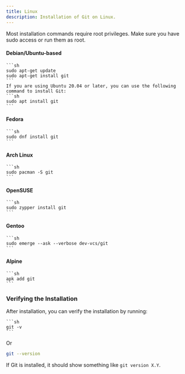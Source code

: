 ```yaml
---
title: Linux
description: Installation of Git on Linux.
---
```


<Note type="note" title="Note">
  Most installation commands require root privileges. Make sure you have sudo access or run them as root.
</Note>

#### Debian/Ubuntu-based
    ```sh
    sudo apt-get update
    sudo apt-get install git
    ```
    If you are using Ubuntu 20.04 or later, you can use the following command to install Git:
    ```sh
    sudo apt install git
    ```

#### Fedora
    ```sh
    sudo dnf install git
    ```

#### Arch Linux
    ```sh
    sudo pacman -S git
    ```

#### OpenSUSE
    ```sh
    sudo zypper install git
    ```

#### Gentoo
    ```sh
    sudo emerge --ask --verbose dev-vcs/git
    ```

#### Alpine
    ```sh
    apk add git
    ```

### Verifying the Installation

After installation, you can verify the installation by running:

    ```sh
    git -v
    ```
Or

```sh
git --version
```

If Git is installed, it should show something like `git version X.Y`.

